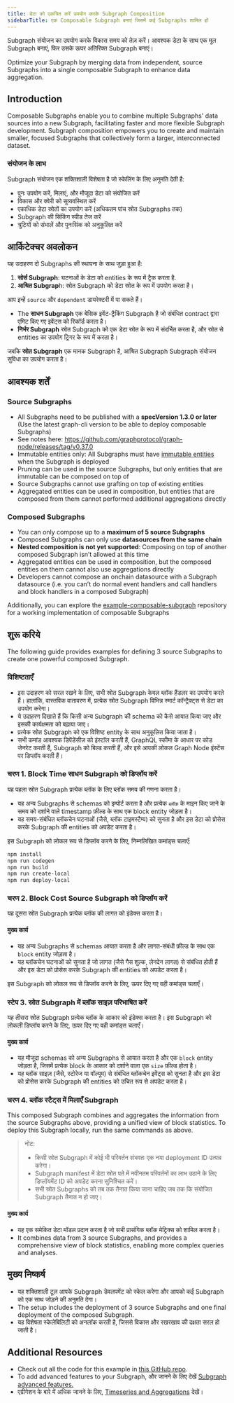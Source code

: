 ```yaml
---
title: डेटा को एकत्रित करें उपयोग करके Subgraph Composition
sidebarTitle: एक Composable Subgraph बनाएं जिसमें कई Subgraphs शामिल हों
---
```


Subgraph संयोजन का उपयोग करके विकास समय को तेज़ करें। आवश्यक डेटा के साथ एक मूल Subgraph बनाएं, फिर उसके ऊपर अतिरिक्त Subgraph बनाएं।

Optimize your Subgraph by merging data from independent, source Subgraphs into a single composable Subgraph to enhance data aggregation.

## Introduction

Composable Subgraphs enable you to combine multiple Subgraphs' data sources into a new Subgraph, facilitating faster and more flexible Subgraph development. Subgraph composition empowers you to create and maintain smaller, focused Subgraphs that collectively form a larger, interconnected dataset.

### संयोजन के लाभ

Subgraph संयोजन एक शक्तिशाली विशेषता है जो स्केलिंग के लिए अनुमति देती है:

- पुनः उपयोग करें, मिलाएं, और मौजूदा डेटा को संयोजित करें
- विकास और क्वेरी को सुव्यवस्थित करें
- एकाधिक डेटा स्रोतों का उपयोग करें (अधिकतम पांच स्रोत Subgraphs तक)
- Subgraph की सिंकिंग स्पीड तेज करें
- त्रुटियों को संभालें और पुनःसिंक को अनुकूलित करें

## आर्किटेक्चर अवलोकन

यह उदाहरण दो Subgraphs की स्थापना के साथ जुड़ा हुआ है:

1. **सोर्स Subgraph**: घटनाओं के डेटा को entities के रूप में ट्रैक करता है.
2. **आश्रित Subgrap**h: स्रोत Subgraph को डेटा स्रोत के रूप में उपयोग करता है।

आप इन्हें `source` और `dependent` डायरेक्टरी में पा सकते हैं।

- The **साधन Subgraph** एक बेसिक इवेंट-ट्रैकिंग Subgraph है जो संबंधित contract द्वारा एमिट किए गए इवेंट्स को रिकॉर्ड करता है।
- **निर्भर Subgraph** स्रोत Subgraph को एक डेटा स्रोत के रूप में संदर्भित करता है, और स्रोत से entities का उपयोग ट्रिगर के रूप में करता है।

जबकि **स्रोत Subgraph** एक मानक Subgraph है, आश्रित Subgraph Subgraph संयोजन सुविधा का उपयोग करता है।

## आवश्यक शर्तें

### Source Subgraphs

- All Subgraphs need to be published with a **specVersion 1.3.0 or later** (Use the latest graph-cli version to be able to deploy composable Subgraphs)
- See notes here: https://github.com/graphprotocol/graph-node/releases/tag/v0.37.0
- Immutable entities only: All Subgraphs must have [immutable entities](https://thegraph.com/docs/en/subgraphs/best-practices/immutable-entities-bytes-as-ids/#immutable-entities) when the Subgraph is deployed
- Pruning can be used in the source Subgraphs, but only entities that are immutable can be composed on top of
- Source Subgraphs cannot use grafting on top of existing entities
- Aggregated entities can be used in composition, but entities that are composed from them cannot performed additional aggregations directly

### Composed Subgraphs

- You can only compose up to a **maximum of 5 source Subgraphs**
- Composed Subgraphs can only use **datasources from the same chain**
- **Nested composition is not yet supported**: Composing on top of another composed Subgraph isn’t allowed at this time
- Aggregated entities can be used in composition, but the composed entities on them cannot also use aggregations directly
- Developers cannot compose an onchain datasource with a Subgraph datasource (i.e. you can’t do normal event handlers and call handlers and block handlers in a composed Subgraph)

Additionally, you can explore the [example-composable-subgraph](https://github.com/graphprotocol/example-composable-subgraph) repository for a working implementation of composable Subgraphs

## शुरू करिये

The following guide provides examples for defining 3 source Subgraphs to create one powerful composed Subgraph.

### विशिष्टताएँ

- इस उदाहरण को सरल रखने के लिए, सभी स्रोत Subgraph केवल ब्लॉक हैंडलर का उपयोग करते हैं। हालांकि, वास्तविक वातावरण में, प्रत्येक स्रोत Subgraph विभिन्न स्मार्ट कॉन्ट्रैक्ट्स से डेटा का उपयोग करेगा।
- ये उदाहरण दिखाते हैं कि किसी अन्य Subgraph की schema को कैसे आयात किया जाए और इसकी कार्यक्षमता को बढ़ाया जाए।
- प्रत्येक स्रोत Subgraph को एक विशिष्ट entity के साथ अनुकूलित किया जाता है।
- सभी कमांड आवश्यक डिपेंडेंसीज़ को इंस्टॉल करती हैं, GraphQL स्कीमा के आधार पर कोड जेनरेट करती हैं, Subgraph को बिल्ड करती हैं, और इसे आपकी लोकल Graph Node इंस्टेंस पर डिप्लॉय करती हैं।

### चरण 1. Block Time साधन Subgraph को डिप्लॉय करें

यह पहला स्रोत Subgraph प्रत्येक ब्लॉक के लिए ब्लॉक समय की गणना करता है।

- यह अन्य Subgraphs से schemas को इम्पोर्ट करता है और प्रत्येक `ब्लॉक` के माइन किए जाने के समय को दर्शाने वाले timestamp फ़ील्ड के साथ एक block entity जोड़ता है।
- यह समय-संबंधित ब्लॉकचेन घटनाओं (जैसे, ब्लॉक टाइमस्टैम्प) को सुनता है और इस डेटा को प्रोसेस करके Subgraph की entities को अपडेट करता है।

इस Subgraph को लोकल रूप से डिप्लॉय करने के लिए, निम्नलिखित कमांड्स चलाएँ:

```bash
npm install
npm run codegen
npm run build
npm run create-local
npm run deploy-local
```

### चरण 2. Block Cost Source Subgraph को डिप्लॉय करें

यह दूसरा स्रोत Subgraph प्रत्येक ब्लॉक की लागत को इंडेक्स करता है।

#### मुख्य कार्य

- यह अन्य Subgraphs से schemas आयात करता है और लागत-संबंधी फ़ील्ड के साथ एक `block` entity जोड़ता है।
- यह ब्लॉकचेन घटनाओं को सुनता है जो लागत (जैसे गैस शुल्क, लेनदेन लागत) से संबंधित होती हैं और इस डेटा को प्रोसेस करके Subgraph की entities को अपडेट करता है।

इस Subgraph को लोकल रूप से डिप्लॉय करने के लिए, ऊपर दिए गए वही कमांड्स चलाएँ।

### स्टेप 3. स्रोत Subgraph में ब्लॉक साइज़ परिभाषित करें

यह तीसरा स्रोत Subgraph प्रत्येक ब्लॉक के आकार को इंडेक्स करता है। इस Subgraph को लोकली डिप्लॉय करने के लिए, ऊपर दिए गए वही कमांड्स चलाएँ।

#### मुख्य कार्य

- यह मौजूदा schemas को अन्य Subgraphs से आयात करता है और एक `block` entity जोड़ता है, जिसमें प्रत्येक block के आकार को दर्शाने वाला एक `size` फ़ील्ड होता है।
- यह ब्लॉक साइज़ (जैसे, स्टोरेज या वॉल्यूम) से संबंधित ब्लॉकचेन इवेंट्स को सुनता है और इस डेटा को प्रोसेस करके Subgraph की entities को उचित रूप से अपडेट करता है।

### चरण 4. ब्लॉक स्टैट्स में मिलाएँ Subgraph

This composed Subgraph combines and aggregates the information from the source Subgraphs above, providing a unified view of block statistics. To deploy this Subgraph locally, run the same commands as above.

> नोट:
>
> - किसी स्रोत Subgraph में कोई भी परिवर्तन संभवतः एक नया deployment ID उत्पन्न करेगा।
> - Subgraph manifest में डेटा स्रोत पते में नवीनतम परिवर्तनों का लाभ उठाने के लिए डिप्लॉयमेंट ID को अपडेट करना सुनिश्चित करें।
> - सभी स्रोत Subgraphs को तब तक तैनात किया जाना चाहिए जब तक कि संयोजित Subgraph तैनात न हो जाए।

#### मुख्य कार्य

- यह एक समेकित डेटा मॉडल प्रदान करता है जो सभी प्रासंगिक ब्लॉक मेट्रिक्स को शामिल करता है।
- It combines data from 3 source Subgraphs, and provides a comprehensive view of block statistics, enabling more complex queries and analyses.

## मुख्य निष्कर्ष

- यह शक्तिशाली टूल आपके Subgraph डेवलपमेंट को स्केल करेगा और आपको कई Subgraph को एक साथ जोड़ने की अनुमति देगा।
- The setup includes the deployment of 3 source Subgraphs and one final deployment of the composed Subgraph.
- यह विशेषता स्केलेबिलिटी को अनलॉक करती है, जिससे विकास और रखरखाव की दक्षता सरल हो जाती है।

## Additional Resources

- Check out all the code for this example in [this GitHub repo](https://github.com/graphprotocol/example-composable-subgraph).
- To add advanced features to your Subgraph, और जानने के लिए देखें [Subgraph advanced features.](/developing/creating/advanced/)
- एग्रीगेशन के बारे में अधिक जानने के लिए, [Timeseries and Aggregations](/subgraphs/developing/creating/advanced/#timeseries-and-aggregations) देखें।
